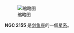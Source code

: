 {{NGCInfoBox|NGCID=NGC 2155|發現者=約翰·弗里德里希·威廉·赫歇爾|發現日期=1834年11月30日|其他編號=ESO 86-SC45|曆元=J2000.0|赤經=5時58分33.3秒
|赤緯=-65°28'35"|星座=剑鱼座|星體=星系|星等=12.6|表面亮度=|藍等=13.4}}
[[File:NGC_2155_DSS.jpg|缩略图]]

'''NGC 2155''' 是[[剑鱼座|剑鱼座]]的一個[[星系|星系]]。

{{NGCReference|2155}}
{{Catalogs|NGC=2155}}